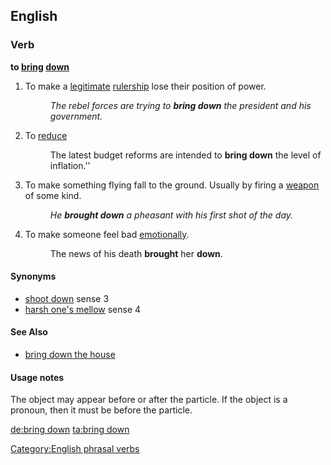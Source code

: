 ==English==

===Verb===
'''to [[bring]] [[down]]'''

#To make a [[legitimate]] [[rulership]] lose their position of power.
#:''The rebel forces are trying to '''bring down''' the president and his government.''
#To [[reduce]]
#:The latest budget reforms are intended to '''bring down''' the level of inflation.''
#To make something flying fall to the ground. Usually by firing a [[weapon]] of some kind.
#:''He '''brought down''' a pheasant with his first shot of the day.''
#To make someone feel bad [[emotionally]].
#:The news of his death '''brought''' her '''down'''.

====Synonyms====
* [[shoot down]] sense 3
* [[harsh one's mellow]] sense 4

====See Also====
* [[bring down the house]]

====Usage notes====
The object may appear before or after the particle. If the object is a pronoun, then it must be before the particle.

[[Category:English phrasal verbs]]

[[de:bring down]]
[[ta:bring down]]